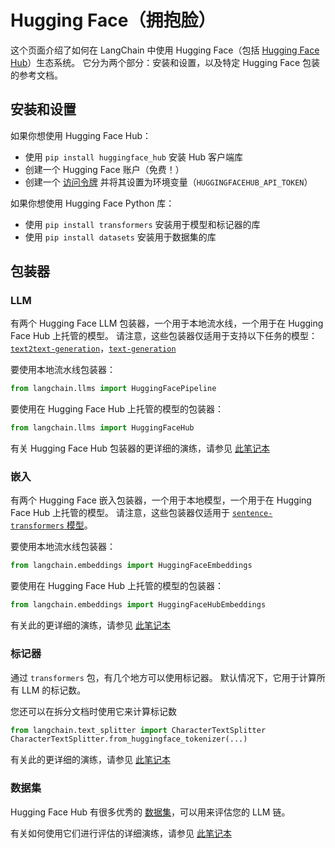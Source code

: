 # Hugging Face（拥抱脸）

这个页面介绍了如何在 LangChain 中使用 Hugging Face（包括 [Hugging Face Hub](https://huggingface.co)）生态系统。
它分为两个部分：安装和设置，以及特定 Hugging Face 包装的参考文档。

## 安装和设置

如果你想使用 Hugging Face Hub：
- 使用 `pip install huggingface_hub` 安装 Hub 客户端库
- 创建一个 Hugging Face 账户（免费！）
- 创建一个 [访问令牌](https://huggingface.co/docs/hub/security-tokens) 并将其设置为环境变量（`HUGGINGFACEHUB_API_TOKEN`）

如果你想使用 Hugging Face Python 库：
- 使用 `pip install transformers` 安装用于模型和标记器的库
- 使用 `pip install datasets` 安装用于数据集的库

## 包装器

### LLM

有两个 Hugging Face LLM 包装器，一个用于本地流水线，一个用于在 Hugging Face Hub 上托管的模型。
请注意，这些包装器仅适用于支持以下任务的模型：[`text2text-generation`](https://huggingface.co/models?library=transformers&pipeline_tag=text2text-generation&sort=downloads)，[`text-generation`](https://huggingface.co/models?library=transformers&pipeline_tag=text-classification&sort=downloads)

要使用本地流水线包装器：
```python
from langchain.llms import HuggingFacePipeline
```

要使用在 Hugging Face Hub 上托管的模型的包装器：
```python
from langchain.llms import HuggingFaceHub
```
有关 Hugging Face Hub 包装器的更详细的演练，请参见 [此笔记本](/docs/modules/model_io/models/llms/integrations/huggingface_hub.html)


### 嵌入

有两个 Hugging Face 嵌入包装器，一个用于本地模型，一个用于在 Hugging Face Hub 上托管的模型。
请注意，这些包装器仅适用于 [`sentence-transformers` 模型](https://huggingface.co/models?library=sentence-transformers&sort=downloads)。

要使用本地流水线包装器：
```python
from langchain.embeddings import HuggingFaceEmbeddings
```

要使用在 Hugging Face Hub 上托管的模型的包装器：
```python
from langchain.embeddings import HuggingFaceHubEmbeddings
```
有关此的更详细的演练，请参见 [此笔记本](/docs/modules/data_connection/text_embedding/integrations/huggingfacehub.html)

### 标记器

通过 `transformers` 包，有几个地方可以使用标记器。
默认情况下，它用于计算所有 LLM 的标记数。

您还可以在拆分文档时使用它来计算标记数 
```python
from langchain.text_splitter import CharacterTextSplitter
CharacterTextSplitter.from_huggingface_tokenizer(...)
```
有关此的更详细的演练，请参见 [此笔记本](/docs/modules/data_connection/document_transformers/text_splitters/huggingface_length_function.html)


### 数据集

Hugging Face Hub 有很多优秀的 [数据集](https://huggingface.co/datasets)，可以用来评估您的 LLM 链。

有关如何使用它们进行评估的详细演练，请参见 [此笔记本](../use_cases/evaluation/huggingface_datasets.html)

